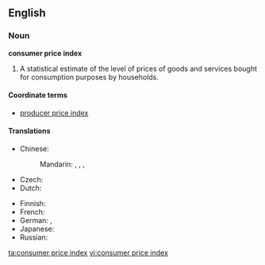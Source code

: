 ==English==
{{wikipedia}}

===Noun===
'''consumer price index'''

# {{economics}} A statistical estimate of the level of prices of goods and services bought for consumption purposes by households.

====Coordinate terms====
* {{sense|statistical estimate}} [[producer price index]]

====Translations====
{{trans-top|statistical estimate of the level of prices}}
* Chinese:
*: Mandarin: {{t|zh|消費者物價指數|sc=Hani}}, {{t|zh|消费者物价指数|tr=xiāofèizhě wùjià zhǐshù|sc=Hani}}, {{t|zh|消費價格指數|sc=Hani}}, {{t|zh|消费价格指数|tr=xiāofèi jiàgé zhǐshù|sc=Hani}}
* Czech: {{t-|cs|index spotřebitelských cen|m}}
* Dutch: {{t|nl|consumentenprijsindex|m}}
{{trans-mid}}
* Finnish: {{t|fi|kuluttajahintaindeksi}}
* French: {{t|fr|indice des prix à la consommation|m}}
* German: {{t|de|Lebenshaltungskostenindex|m}},  {{t|de|Verbraucherpreisindex|m}}
* Japanese: {{t|ja|shiyōhisha bukka shisū|tr=しょうひしゃぶっかしすう|alt=消費者物価指数|sc=Jpan}}
* Russian: {{t|ru|индекс потребительских цен|m|tr=índeks potrebítel'skix cen|sc=Cyrl}}
{{trans-bottom}}

[[ta:consumer price index]]
[[vi:consumer price index]]